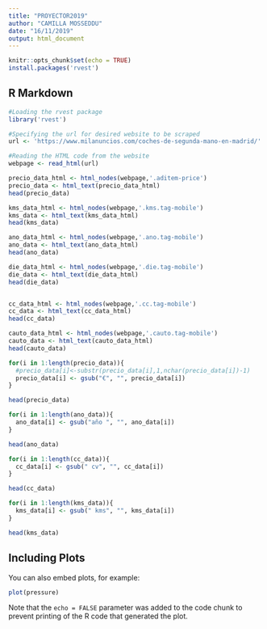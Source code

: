 ```yaml
---
title: "PROYECTOR2019"
author: "CAMILLA MOSSEDDU"
date: "16/11/2019"
output: html_document
---
```


```r
knitr::opts_chunk$set(echo = TRUE)
install.packages('rvest')

```

## R Markdown


```r
#Loading the rvest package
library('rvest')

#Specifying the url for desired website to be scraped
url <- 'https://www.milanuncios.com/coches-de-segunda-mano-en-madrid/'

#Reading the HTML code from the website
webpage <- read_html(url)

precio_data_html <- html_nodes(webpage,'.aditem-price')
precio_data <- html_text(precio_data_html)
head(precio_data)

kms_data_html <- html_nodes(webpage,'.kms.tag-mobile')
kms_data <- html_text(kms_data_html)
head(kms_data)

ano_data_html <- html_nodes(webpage,'.ano.tag-mobile')
ano_data <- html_text(ano_data_html)
head(ano_data)

die_data_html <- html_nodes(webpage,'.die.tag-mobile')
die_data <- html_text(die_data_html)
head(die_data)


cc_data_html <- html_nodes(webpage,'.cc.tag-mobile')
cc_data <- html_text(cc_data_html)
head(cc_data)

cauto_data_html <- html_nodes(webpage,'.cauto.tag-mobile')
cauto_data <- html_text(cauto_data_html)
head(cauto_data)

for(i in 1:length(precio_data)){
  #precio_data[i]<-substr(precio_data[i],1,nchar(precio_data[i])-1)
  precio_data[i] <- gsub("€", "", precio_data[i])
}

head(precio_data)

for(i in 1:length(ano_data)){
  ano_data[i] <- gsub("año ", "", ano_data[i])
}

head(ano_data)

for(i in 1:length(cc_data)){
  cc_data[i] <- gsub(" cv", "", cc_data[i])
}

head(cc_data)

for(i in 1:length(kms_data)){
  kms_data[i] <- gsub(" kms", "", kms_data[i])
}

head(kms_data)
```

## Including Plots

You can also embed plots, for example:

```r
plot(pressure)
```

Note that the `echo = FALSE` parameter was added to the code chunk to prevent printing of the R code that generated the plot.
